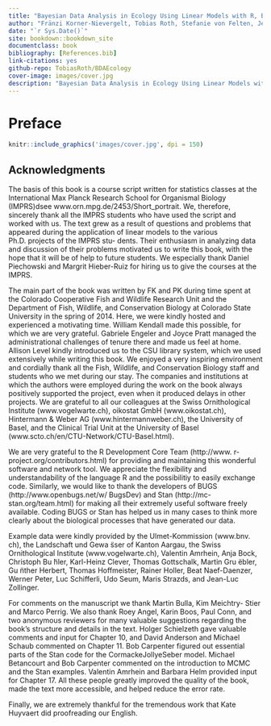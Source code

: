 ```yaml
--- 
title: "Bayesian Data Analysis in Ecology Using Linear Models with R, BUGS, and Stan"
author: "Fränzi Korner-Nievergelt, Tobias Roth, Stefanie von Felten, Jérôme Guélat, Bettina Almasi and Pius Korner-Nievergelt"
date: "`r Sys.Date()`"
site: bookdown::bookdown_site
documentclass: book
bibliography: [References.bib]
link-citations: yes
github-repo: TobiasRoth/BDAEcology
cover-image: images/cover.jpg
description: "Bayesian Data Analysis in Ecology Using Linear Models with R, BUGS, and STAN introduces Bayesian software, using R for the simple modes, and flexible Bayesian software (BUGS and Stan) for the more complicated ones. Guiding the ready from easy toward more complex (real) data analyses ina step-by-step manner, the book presents problems and solutions—including all R codes—that are most often applicable to other data and questions, making it an invaluable resource for analyzing a variety of data types."
---
```


# Preface {-}

```r
knitr::include_graphics('images/cover.jpg', dpi = 150)
```



## Acknowledgments {-}
The basis of this book is a course script written for statistics classes at the International Max Planck Research School for Organismal Biology (IMPRS)dsee www.orn.mpg.de/2453/Short_portrait. We, therefore, sincerely thank all the IMPRS students who have used the script and worked with us. The text grew as a result of questions and problems that appeared during the application of linear models to the various Ph.D. projects of the IMPRS stu- dents. Their enthusiasm in analyzing data and discussion of their problems motivated us to write this book, with the hope that it will be of help to future students. We especially thank Daniel Piechowski and Margrit Hieber-Ruiz for hiring us to give the courses at the IMPRS.

The main part of the book was written by FK and PK during time spent at the Colorado Cooperative Fish and Wildlife Research Unit and the Department of Fish, Wildlife, and Conservation Biology at Colorado State University in the spring of 2014. Here, we were kindly hosted and experienced a motivating time. William Kendall made this possible, for which we are very grateful. Gabriele Engeler and Joyce Pratt managed the administrational challenges of tenure there and made us feel at home. Allison Level kindly introduced us to the CSU library system, which we used extensively while writing this book. We enjoyed a very inspiring environment and cordially thank all the Fish, Wildlife, and Conservation Biology staff and students who we met during our stay.
The companies and institutions at which the authors were employed during the work on the book always positively supported the project, even when it produced delays in other projects. We are grateful to all our colleagues at the Swiss Ornithological Institute (www.vogelwarte.ch), oikostat GmbH (www.oikostat.ch), Hintermann & Weber AG (www.hintermannweber.ch), the University of Basel, and the Clinical Trial Unit at the University of Basel (www.scto.ch/en/CTU-Network/CTU-Basel.html).

We are very grateful to the R Development Core Team (http://www. r-project.org/contributors.html) for providing and maintaining this wonderful software and network tool. We appreciate the flexibility and understandability of the language R and the possibilitiy to easily exchange code. Similarly, we would like to thank the developers of BUGS (http://www.openbugs.net/w/ BugsDev) and Stan (http://mc-stan.org/team.html) for making all their extremely useful software freely available. Coding BUGS or Stan has helped us in many cases to think more clearly about the biological processes that have generated our data.

Example data were kindly provided by the Ulmet-Kommission (www.bnv. ch), the Landschaft und Gewa ̈sser of Kanton Aargau, the Swiss Ornithological Institute (www.vogelwarte.ch), Valentin Amrhein, Anja Bock, Christoph Bu ̈hler, Karl-Heinz Clever, Thomas Gottschalk, Martin Gru ̈ebler, Gu ̈nther Herbert, Thomas Hoffmeister, Rainer Holler, Beat Naef-Daenzer, Werner Peter, Luc Schifferli, Udo Seum, Maris Strazds, and Jean-Luc Zollinger.

For comments on the manuscript we thank Martin Bulla, Kim Meichtry- Stier and Marco Perrig. We also thank Roey Angel, Karin Boos, Paul Conn, and two anonymous reviewers for many valuable suggestions regarding the book’s structure and details in the text. Holger Schielzeth gave valuable comments and input for Chapter 10, and David Anderson and Michael Schaub commented on Chapter 11. Bob Carpenter figured out essential parts of the Stan code for the CormackeJollyeSeber model. Michael Betancourt and Bob Carpenter commented on the introduction to MCMC and the Stan examples. Valentin Amrhein and Barbara Helm provided input for Chapter 17. All these people greatly improved the quality of the book, made the text more accessible, and helped reduce the error rate.

Finally, we are extremely thankful for the tremendous work that Kate Huyvaert did proofreading our English.
